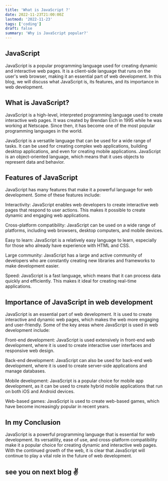 ```yaml
---
title: 'What is JavaScript ?'
date: 2022-11-23T21:00:00Z
lastmod: '2022-11-23'
tags: ['coding']
draft: false
summary: 'Why is JavaScript popular?'
---
```


## JavaScript
JavaScript is a popular programming language used for creating dynamic and interactive web pages. It is a client-side language that runs on the user's web browser, making it an essential part of web development. In this blog, we will discuss what JavaScript is, its features, and its importance in web development.

## What is JavaScript?
JavaScript is a high-level, interpreted programming language used to create interactive web pages. It was created by Brendan Eich in 1995 while he was working at Netscape. Since then, it has become one of the most popular programming languages in the world.

JavaScript is a versatile language that can be used for a wide range of tasks. It can be used for creating complex web applications, building desktop applications, and even for creating mobile applications. JavaScript is an object-oriented language, which means that it uses objects to represent data and behavior.

## Features of JavaScript
JavaScript has many features that make it a powerful language for web development. Some of these features include:

Interactivity: JavaScript enables web developers to create interactive web pages that respond to user actions. This makes it possible to create dynamic and engaging web applications.

Cross-platform compatibility: JavaScript can be used on a wide range of platforms, including web browsers, desktop computers, and mobile devices.

Easy to learn: JavaScript is a relatively easy language to learn, especially for those who already have experience with HTML and CSS.

Large community: JavaScript has a large and active community of developers who are constantly creating new libraries and frameworks to make development easier.

Speed: JavaScript is a fast language, which means that it can process data quickly and efficiently. This makes it ideal for creating real-time applications.

## Importance of JavaScript in web development
JavaScript is an essential part of web development. It is used to create interactive and dynamic web pages, which makes the web more engaging and user-friendly. Some of the key areas where JavaScript is used in web development include:

Front-end development: JavaScript is used extensively in front-end web development, where it is used to create interactive user interfaces and responsive web design.

Back-end development: JavaScript can also be used for back-end web development, where it is used to create server-side applications and manage databases.

Mobile development: JavaScript is a popular choice for mobile app development, as it can be used to create hybrid mobile applications that run on both iOS and Android devices.

Web-based games: JavaScript is used to create web-based games, which have become increasingly popular in recent years.

## In my Conclusion
JavaScript is a powerful programming language that is essential for web development. Its versatility, ease of use, and cross-platform compatibility make it a popular choice for creating dynamic and interactive web pages. With the continued growth of the web, it is clear that JavaScript will continue to play a vital role in the future of web development.
## see you on next blog ✌️